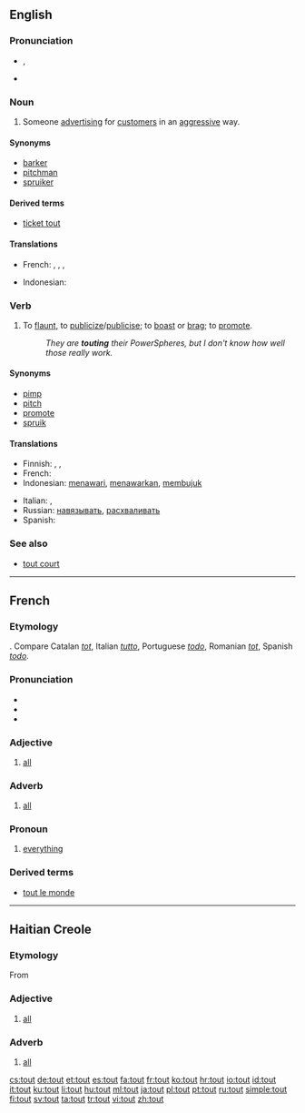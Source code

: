 {{was wotd|2009|January|22}}
==English==

===Pronunciation===
* {{IPA|/taʊt/}}, {{SAMPA|/taUt/}}
* {{audio|en-us-tout.ogg|Audio (US)}}
*: {{rhymes|aʊt}}

===Noun===
{{wikipedia}}
{{en-noun}}

# Someone [[advertise|advertising]] for [[customer|customers]] in an [[aggressive]] way.

====Synonyms====
* [[barker]]
* [[pitchman]]
* [[spruiker]]

====Derived terms====
* [[ticket tout]]

====Translations====
{{trans-top|someone advertising for customers in an aggressive way}}
* French: {{t|fr|racoleur|m}},  {{t|fr|vendeur ambulant|m}},  {{t|fr|rabatteur|m}},  {{t|fr|pronostiqueur|m}}
{{trans-mid}}
* Indonesian: {{t-|id|calo|xs=Indonesian}}
{{trans-bottom}}

===Verb===
{{en-verb}}

# {{transitive}} To [[flaunt]], to [[publicize]]/[[publicise]]; to [[boast]] or [[brag]]; to [[promote]].
#: ''They are '''touting''' their PowerSpheres, but I don't know how well those really work.''

====Synonyms====
* [[pimp]]
* [[pitch]]
* [[promote]]
* [[spruik]]

====Translations====
{{trans-top|To flaunt, to publicize/publicise; to boast or brag; to promote}}
* Finnish: {{t+|fi|kehua}}, {{t+|fi|ylistää}}, {{t+|fi|mainostaa}}
* French: {{t+|fr|racoler}}
* Indonesian: [[tawar|menawari]], [[tawar|menawarkan]], [[bujuk|membujuk]]
{{trans-mid}}
* Italian: {{t+|it|pubblicizzare}}, {{t+|it|propagandare}}
* Russian: [[навязывать]], [[расхваливать]]
* Spanish: {{t-|es|presumir}}
{{trans-bottom}}

===See also===
* [[tout court]]

----

==French==

===Etymology===
{{etyl|fro|fr}} {{term|tot|lang=fro}}. Compare Catalan ''[[tot]]'', Italian ''[[tutto]]'', Portuguese ''[[todo]]'', Romanian ''[[tot]]'', Spanish ''[[todo]]''.

===Pronunciation===
* {{audio|Fr-tout.ogg|audio}}
* {{SAMPA|/tu/}}
* {{IPA|/tu/|lang=fr}}

===Adjective===
{{fr-adj}}

# [[all]]

===Adverb===
{{fr-adv}}

# [[all]]

===Pronoun===
{{infl|fr|pronoun}}

# [[everything]]

===Derived terms===
* [[tout le monde]]

----

==Haitian Creole==

===Etymology===
From {{etyl|fr|ht}} {{term|tout||all|lang=fr}}

===Adjective===
{{infl|ht|adjective}}

# [[all]]

===Adverb===
{{infl|ht|adverb}}

# [[all]]

[[cs:tout]]
[[de:tout]]
[[et:tout]]
[[es:tout]]
[[fa:tout]]
[[fr:tout]]
[[ko:tout]]
[[hr:tout]]
[[io:tout]]
[[id:tout]]
[[it:tout]]
[[ku:tout]]
[[li:tout]]
[[hu:tout]]
[[ml:tout]]
[[ja:tout]]
[[pl:tout]]
[[pt:tout]]
[[ru:tout]]
[[simple:tout]]
[[fi:tout]]
[[sv:tout]]
[[ta:tout]]
[[tr:tout]]
[[vi:tout]]
[[zh:tout]]